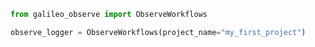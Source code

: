 ```py
from galileo_observe import ObserveWorkflows

observe_logger = ObserveWorkflows(project_name="my_first_project")
```
